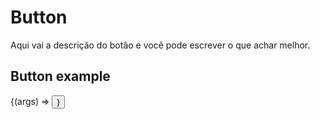 
<Meta title="Components/Button" component={Button} />

# Button

Aqui vai a descrição do botão e você pode escrever o que achar melhor.


## Button example

<Canvas>
  <Story
    name="Button Example"
    args={{ children: 'Texto do botão' }}
  >
    {(args) => <Button {...args} />}
  </Story>
</Canvas>

